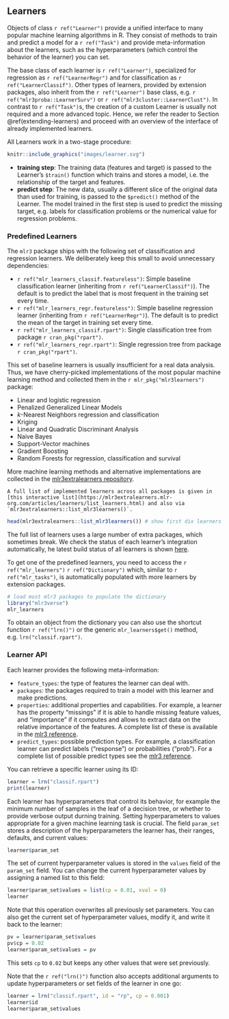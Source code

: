 ## Learners {#learners}

Objects of class `r ref("Learner")` provide a unified interface to many popular machine learning algorithms in R.
They consist of methods to train and predict a model for a `r ref("Task")` and provide meta-information about the learners, such as the hyperparameters (which control the behavior of the learner) you can set.

The base class of each learner is `r ref("Learner")`, specialized for regression as `r ref("LearnerRegr")` and for classification as `r ref("LearnerClassif")`.
Other types of learners, provided by extension packages, also inherit from the `r ref("Learner")` base class, e.g. `r ref("mlr3proba::LearnerSurv")` or `r ref("mlr3cluster::LearnerClust")`.
In contrast to `r ref("Task")`s, the creation of a custom Learner is usually not required and a more advanced topic.
Hence, we refer the reader to Section \@ref(extending-learners) and proceed with an overview of the interface of already implemented learners.

All Learners work in a two-stage procedure:
```r
knitr::include_graphics("images/learner.svg")
```

* **training step**: The training data (features and target) is passed to the Learner's `$train()` function which trains and stores a model, i.e. the relationship of the target and features.
* **predict step**: The new data, usually a different slice of the original data than used for training, is passed to the `$predict()` method of the Learner.
  The model trained in the first step is used to predict the missing target, e.g. labels for classification problems or the numerical value for regression problems.


### Predefined Learners

The `mlr3` package ships with the following set of classification and regression learners.
We deliberately keep this small to avoid unnecessary dependencies:

* `r ref("mlr_learners_classif.featureless")`: Simple baseline classification learner (inheriting from `r ref("LearnerClassif")`).
  The default is to predict the label that is most frequent in the training set every time.
* `r ref("mlr_learners_regr.featureless")`: Simple baseline regression learner (inheriting from `r ref("LearnerRegr")`).
  The default is to predict the mean of the target in training set every time.
* `r ref("mlr_learners_classif.rpart")`: Single classification tree from package `r cran_pkg("rpart")`.
* `r ref("mlr_learners_regr.rpart")`: Single regression tree from package `r cran_pkg("rpart")`.

This set of baseline learners is usually insufficient for a real data analysis.
Thus, we have cherry-picked implementations of the most popular machine learning method and collected them in the `r mlr_pkg("mlr3learners")` package:

* Linear and logistic regression
* Penalized Generalized Linear Models
* $k$-Nearest Neighbors regression and classification
* Kriging
* Linear and Quadratic Discriminant Analysis
* Naive Bayes
* Support-Vector machines
* Gradient Boosting
* Random Forests for regression, classification and survival

More machine learning methods and alternative implementations are collected in the [mlr3extralearners repository](https://github.com/mlr-org/mlr3extralearners/).

```block
A full list of implemented learners across all packages is given in [this interactive list](https://mlr3extralearners.mlr-org.com/articles/learners/list_learners.html) and also via `mlr3extralearners::list_mlr3learners()`.
```

```r
head(mlr3extralearners::list_mlr3learners()) # show first dix learners
```

The full list of learners uses a large number of extra packages, which sometimes break.
We check the status of each learner's integration automatically, he latest build status of all learners is shown [here](https://mlr3extralearners.mlr-org.com/articles/learners/learner_status.html).

To get one of the predefined learners, you need to access the `r ref("mlr_learners")` `r ref("Dictionary")` which, similar to `r ref("mlr_tasks")`, is automatically populated with more learners by extension packages.

```r
# load most mlr3 packages to populate the dictionary
library("mlr3verse")
mlr_learners
```

To obtain an object from the dictionary you can also use the shortcut function `r ref("lrn()")` or the generic `mlr_learners$get()` method, e.g. `lrn("classif.rpart")`.


### Learner API

Each learner provides the following meta-information:

* `feature_types`: the type of features the learner can deal with.
* `packages`: the packages required to train a model with this learner and make predictions.
* `properties`: additional properties and capabilities.
  For example, a learner has the property "missings" if it is able to handle missing feature values, and "importance" if it computes and allows to extract data on the relative importance of the features.
  A complete list of these is available in the [mlr3 reference](https://mlr3.mlr-org.com/reference/mlr_reflections.html#examples).
* `predict_types`: possible prediction types. For example, a classification learner can predict labels ("response") or probabilities ("prob"). For a complete list of possible predict types see the [mlr3 reference](https://mlr3.mlr-org.com/reference/mlr_reflections.html#examples).

You can retrieve a specific learner using its ID:

```r
learner = lrn("classif.rpart")
print(learner)
```

Each learner has hyperparameters that control its behavior, for example the minimum number of samples in the leaf of a decision tree, or whether to provide verbose output durning training.
Setting hyperparameters to values appropriate for a given machine learning task is crucial.
The field `param_set` stores a description of the hyperparameters the learner has, their ranges, defaults, and current values:

```r
learner$param_set
```

The set of current hyperparameter values is stored in the `values` field of the `param_set` field.
You can change the current hyperparameter values by assigning a named list to this field:

```r
learner$param_set$values = list(cp = 0.01, xval = 0)
learner
```

Note that this operation overwrites all previously set parameters.
You can also get the current set of hyperparameter values, modify it, and write it back to the learner:

```r
pv = learner$param_set$values
pv$cp = 0.02
learner$param_set$values = pv
```

This sets `cp` to `0.02` but keeps any other values that were set previously.

Note that the `r ref("lrn()")` function also accepts additional arguments to update hyperparameters or set fields of the learner in one go:

```r
learner = lrn("classif.rpart", id = "rp", cp = 0.001)
learner$id
learner$param_set$values
```
